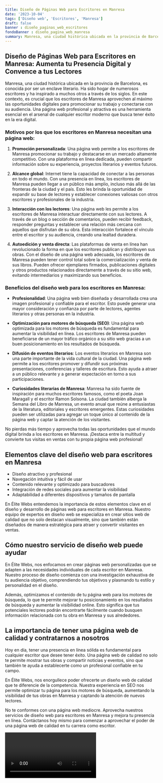 ```yaml
---
title: Diseño de Páginas Web para Escritores en Manresa
date: '2023-10-04'
tags: ['Diseño web', 'Escritores', 'Manresa']
draft: false
banner : diseño_paginas_web_escritores
fondoBanner : diseño_pagina_web_manresa
summary: Manresa, una ciudad histórica ubicada en la provincia de Barcelona, es conocida por ser un enclave literario. Ha sido hogar de numerosos escritores y ha inspirado a muchos otros a través de los siglos. En este contexto, es crucial que los escritores de Manresa aprovechen al máximo las oportunidades digitales para promocionar su trabajo y conectarse con su audiencia. Una página web profesional y atractiva es una herramienta esencial en el arsenal de cualquier escritor moderno que busca tener éxito en la era digital.
---
```


## Diseño de Páginas Web para Escritores en Manresa: Aumenta tu Presencia Digital y Convence a tus Lectores

Manresa, una ciudad histórica ubicada en la provincia de Barcelona, es conocida por ser un enclave literario. Ha sido hogar de numerosos escritores y ha inspirado a muchos otros a través de los siglos. En este contexto, es crucial que los escritores de Manresa aprovechen al máximo las oportunidades digitales para promocionar su trabajo y conectarse con su audiencia. Una página web profesional y atractiva es una herramienta esencial en el arsenal de cualquier escritor moderno que busca tener éxito en la era digital.

### Motivos por los que los escritores en Manresa necesitan una página web:

1. **Promoción personalizada**: Una página web permite a los escritores de Manresa promocionar su trabajo y destacarse en un mercado altamente competitivo. Con una plataforma en línea dedicada, pueden compartir información sobre su experiencia, proyectos literarios y eventos futuros.

2. **Alcance global**: Internet tiene la capacidad de conectar a las personas en todo el mundo. Con una presencia en línea, los escritores de Manresa pueden llegar a un público más amplio, incluso más allá de las fronteras de la ciudad y el país. Esto les brinda la oportunidad de expandir su base de lectores y establecer conexiones valiosas con otros escritores y profesionales de la industria.

3. **Interacción con los lectores**: Una página web les permite a los escritores de Manresa interactuar directamente con sus lectores. A través de un blog o sección de comentarios, pueden recibir feedback, responder preguntas y establecer una relación más cercana con aquellos que disfrutan de su obra. Esta interacción fortalece el vínculo entre el escritor y su audiencia, creando una lealtad duradera.

4. **Autoedición y venta directa**: Las plataformas de venta en línea han revolucionado la forma en que los escritores publican y distribuyen sus obras. Con el diseño de una página web adecuada, los escritores de Manresa pueden tener control total sobre la comercialización y venta de sus libros. Pueden ofrecer ejemplares firmados, publicaciones digitales y otros productos relacionados directamente a través de su sitio web, evitando intermediarios y maximizando sus beneficios.

### Beneficios del diseño web para los escritores en Manresa:

- **Profesionalidad**: Una página web bien diseñada y desarrollada crea una imagen profesional y confiable para el escritor. Esto puede generar una mayor consideración y confianza por parte de lectores, agentes literarios y otras personas en la industria.

- **Optimización para motores de búsqueda (SEO)**: Una página web optimizada para los motores de búsqueda es fundamental para aumentar la visibilidad en línea. Los escritores de Manresa pueden beneficiarse de un mayor tráfico orgánico a su sitio web gracias a un buen posicionamiento en los resultados de búsqueda.

- **Difusión de eventos literarios**: Los eventos literarios en Manresa son una parte importante de la vida cultural de la ciudad. Una página web permite a los escritores promover y difundir sus próximas presentaciones, conferencias y talleres de escritura. Esto ayuda a atraer a un público relevante y a generar expectación en torno a sus participaciones.

- **Curiosidades literarias de Manresa**: Manresa ha sido fuente de inspiración para muchos escritores famosos, como el poeta Joan Maragall y el escritor Ramon Solsona. La ciudad también alberga la Semana del Libro de Manresa, un evento anual que reúne a entusiastas de la literatura, editoriales y escritores emergentes. Estas curiosidades pueden ser utilizadas para agregar un toque único al contenido de la página web y captar la atención de los visitantes.

No pierdas más tiempo y aprovecha todas las oportunidades que el mundo digital brinda a los escritores en Manresa. ¡Destaca entre la multitud y convierte tus visitas en ventas con tu propia página web profesional!

<GifSeo />

<Cta />

## Elementos clave del diseño web para escritores en Manresa

- Diseño atractivo y profesional
- Navegación intuitiva y fácil de usar
- Contenido relevante y optimizado para buscadores
- Integración de redes sociales para aumentar la visibilidad
- Adaptabilidad a diferentes dispositivos y tamaños de pantalla

En Élite Webs entendemos la importancia de estos elementos clave en el diseño y desarrollo de páginas web para escritores en Manresa. Nuestro equipo de expertos en diseño web se especializa en crear sitios web de calidad que no solo destacan visualmente, sino que también están diseñados de manera estratégica para atraer y convertir visitantes en ventas.

## Cómo nuestro servicio de diseño web puede ayudar

En Élite Webs, nos enfocamos en crear páginas web personalizadas que se adapten a las necesidades individuales de cada escritor en Manresa. Nuestro proceso de diseño comienza con una investigación exhaustiva de tu audiencia objetivo, comprendiendo tus objetivos y plasmando tu estilo y personalidad en el diseño.

Además, optimizamos el contenido de tu página web para los motores de búsqueda, lo que te permite mejorar tu posicionamiento en los resultados de búsqueda y aumentar la visibilidad online. Esto significa que tus potenciales lectores podrán encontrarte fácilmente cuando busquen información relacionada con tu obra en Manresa y sus alrededores.

## La importancia de tener una página web de calidad y contratarnos a nosotros

Hoy en día, tener una presencia en línea sólida es fundamental para cualquier escritor que desee tener éxito. Una página web de calidad no solo te permite mostrar tus obras y compartir noticias y eventos, sino que también te ayuda a establecerte como un profesional confiable en tu campo.

En Élite Webs, nos enorgullece poder ofrecerte un diseño web de calidad que te diferencie de la competencia. Nuestra experiencia en SEO nos permite optimizar tu página para los motores de búsqueda, aumentando la visibilidad de tus obras en Manresa y captando la atención de nuevos lectores.

No te conformes con una página web mediocre. Aprovecha nuestros servicios de diseño web para escritores en Manresa y mejora tu presencia en línea. Contáctanos hoy mismo para comenzar a aprovechar el poder de una página web de calidad en tu carrera como escritor.

<Video />

<CtaBot job='Escritores' city='Manresa'/>

<Gmaps query='Manresa+españa+maps' />